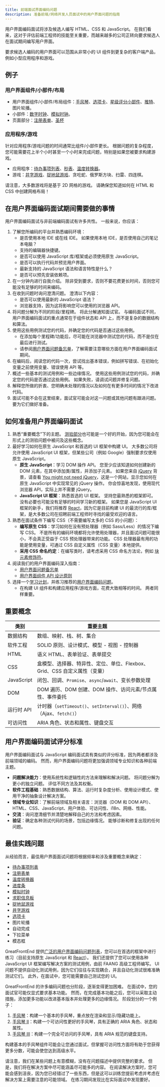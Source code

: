 ```yaml
---
title: 前端面试界面编码问题
description: 准备前端/网络开发人员面试中的用户界面问题的指南
---
```


用户界面编码面试将涉及候选人编写 HTML、CSS 和 JavaScript。 在我们看来，这对于评估前端工程师的技能至关重要，而越来越多的公司正转向要求候选人在面试期间编写用户界面。

要求候选人编码的用户界面可以范围从非常小的 UI 组件到更复杂的客户端产品，例如小型应用程序和游戏。

## 例子

### 用户界面组件/小部件/布局

- 用户界面组件/小部件/布局组件：[手风琴](/questions/user-interface/accordion)、[选项卡](/questions/user-interface/tabs)、[星级评分小部件](/questions/user-interface/star-rating)、[推特](/questions/user-interface/tweet)、图片轮播。
- 小部件：[数字时钟](/questions/user-interface/digital-clock)、[模拟时钟](/questions/user-interface/analog-clock)。
- 页面部分：[注册表单](/questions/user-interface/signup-form)、[圣杯](/questions/user-interface/holy-grail)

### 应用程序/游戏

针对应用程序/游戏问题的时间通常比组件/小部件更长。 根据问题的复杂程度，您可能需要花上半个小时甚至一个小时来完成问题，特别是如果您被要求构建游戏。

- 应用程序：[待办事项列表](/questions/user-interface/todo-list)、[秒表](/questions/user-interface/stopwatch)、[温度转换器](/questions/user-interface/temperature-converter)。
- 游戏：[井字游戏](/questions/user-interface/tic-tac-toe)、[捉地鼠游戏](/questions/user-interface/whack-a-mole)、贪吃蛇、俄罗斯方块、扫雷、四连棋。

请注意，大多数游戏将是基于 2D 网格的游戏。 请确保您知道如何在 HTML 和 CSS 中创建网格布局！

## 在用户界面编码面试期间需要做的事情

用户界面编码面试与非前端编码面试有许多共性。 一般来说，你应该：

1.  了解您所编码的平台并熟悉编码环境：
    - 是否使用本地 IDE 或在线 IDE。 如果使用本地 IDE，是否使用自己的笔记本电脑？
    - 支持的编辑器快捷键。
    - 是否可以使用 JavaScript 库/框架或必须使用原生 JavaScript。
    - 是否可以执行代码并预览用户界面。
    - 最新支持的 JavaScript 语法和语言特性是什么？
    - 是否可以预先安装依赖项。
2.  在一分钟内进行自我介绍。 除非受到要求，否则不要花费更长时间，否则您可能没有足够的时间来编码。
3.  在收到问题时询问澄清问题。 澄清以下内容：
    - 是否可以使用最新的 JavaScript 语法？
    - 浏览器支持，因为这将影响您可以使用的浏览器 API。
4.  将问题分解为不同的阶段/里程碑。 将此分解通知面试官。 与编码面试不同，用户界面编码面试的重点通常在于组件状态和 API 上，而不是复杂的数据结构和算法。
5.  使用这些用例测试您的代码，并确定您的代码是否通过这些用例。
    - 在添加每个里程碑/功能后，尽可能在浏览器中测试您的代码，而不是仅在最后进行测试。
    - 请参阅[用户界面问题备忘单](/front-end-interview-guidebook/user-interface-questions-cheatsheet)，了解需要注意哪些方面在用户界面编码面试期间。
6.  在编码后，阅读您的代码一次，尝试找出基本错误，例如拼写错误、在初始化变量之前使用变量、错误使用 API 等。
7.  概述一些基本的测试用例和一些边缘情况。 使用这些用例测试您的代码，并确定您的代码是否通过这些用例。 如果失败，请调试问题并修复问题。
8.  解释您所做的折衷、您明确未处理的情况以及如何在有更多时间的情况下改进代码。
9.  面试可能不会在这里结束，面试官可能会对这一问题或其他问题有跟进问题。 要为它们做好准备。

## 如何准备用户界面编码面试

1.  熟悉“重要概念”下的主题。 [测验部分](/front-end-interview-guidebook/quiz)也可能是一个好的开始，因为您可能会在形式上的测验问题中被问及这些概念。
2.  最好学习如何在原生 JavaScript 和首选的 UI 框架中构建 UI。 大多数公司将允许使用 JavaScript UI 框架，但某些公司（例如 Google）强制要求仅使用原生 JavaScript。
    - **原生 JavaScript**：学习 DOM 操作 API。 您至少应该知道如何创建新的 DOM 元素，在其中添加类/属性，并添加子元素。 如果您来自 [jQuery](https://jquery.com/) 背景，请查看 [You might not need jQuery](https://youmightnotneedjquery.com)，这是一个网站，显示您如何在原生 JavaScript 中实现常见的 jQuery 操作。 你会惊喜地发现，使用现代浏览器 API，实际上并不需要 jQuery。
    - **JavaScript UI 框架**：熟悉首选的 UI 框架。 坚持您最熟悉的框架即可。 没有必要也可能没有足够的时间学习新的框架。 如果您是 JavaScript UI 框架的新手，我们将推荐 [React](https://reactjs.org/)，因为它是目前构建 UI 的最流行的库/框架，是大多数公司在招聘前端工程师时寻找的最受欢迎的语言。
3.  熟悉在面试条件下编写 CSS（不需要编写太多的 CSS 的小问题）：
    - **编写原生 CSS**：学习如何在没有预处理器（例如 Sass/Less）的情况下编写 CSS。 不是所有的编码环境都将允许使用处理器，并且面试问题可能很小，不会真正受益于 CSS 预处理器带来的功能。 CSS 处理器最有用的功能是使用变量，可通过 CSS 自定义属性（CSS 变量）本地提供。
    - **采用 CSS 命名约定**：在编写类时，请考虑采用 CSS 命名方法论，例如 [块元素修饰符](https://getbem.com)。
4.  阅读我们的用户界面编码深入指南：
    - [用户界面问题备忘单](/front-end-interview-guidebook/user-interface-questions-cheatsheet)
    - [用户界面组件 API 设计原则](/front-end-interview-guidebook/user-interface-components-api-design-principles)
5.  选择一个[学习计划](/get-started)，并练习推荐的[用户界面编码问题](/prepare/coding)。
    - 在构建 UI 组件和构建应用程序/游戏方面，花费大致相等的时间。 两者同样重要。

## 重要概念

| 类别 | 重要主题 |
| --- | --- |
| 数据结构 | 数组、映射、栈、树、集合 |
| 软件工程 | SOLID 原则、设计模式、模型 - 视图 - 控制器 |
| HTML | 语义 HTML、表单验证、表单提交 |
| CSS | 盒模型、选择器、特异性、定位、单位、Flexbox、Grid、CSS 自定义属性（变量） |
| JavaScript | 闭包、回调、`Promise`、`async`/`await`、变长参数处理 |
| DOM | DOM 遍历、DOM 创建、DOM 操作、访问元素/节点属性、事件委托 |
| 运行时 API | 计时器（`setTimeout()`、`setInterval()`）、网络（Ajax、`fetch()`） |
| 可访问性 | ARIA 角色、状态和属性、键盘交互 |

## 用户界面编码面试评分标准

用户界面编码面试与 JavaScript 编码面试具有类似的评分标准，因为两者都涉及前端领域的编码。 然而，用户界面编码问题将更加强调领域专业知识和各种前端主题。

- **问题解决能力**：使用系统性和逻辑性的方法来理解和解决问题。 将问题分解为更小的独立问题。 评估不同方法及其权衡。
- **软件工程基础**：熟悉数据结构、算法、运行时复杂度分析、使用设计模式、使用干净的抽象设计解决方案。
- **领域专业知识**：了解前端领域及相关语言：浏览器（DOM 和 DOM API）、HTML、CSS、JavaScript、用户体验、可访问性、i18n、网络、性能。
- **交流**：询问澄清细节并清楚地解释自己的方法和考虑因素。
- **验证**：确定各种测试代码的场景，包括边缘情况。 能够诊断和修复出现的任何问题。

## 最佳实践问题

从经验而言，最佳用户界面面试问题将根据频率和涉及重要概念来确定：

- [待办事项列表](/questions/user-interface/todo-list)
- [注册表单](/questions/user-interface/signup-form)
- [温度转换器](/questions/user-interface/temperature-converter)
- [进度条](/questions/user-interface/progress-bar)
- [模拟时钟](/questions/user-interface/analog-clock)
- [求职信息板](/questions/user-interface/job-board)
- [捉地鼠游戏](/questions/user-interface/whack-a-mole)
- [井字游戏](/questions/user-interface/tic-tac-toe)
- [选项卡](/questions/user-interface/tabs)
- 图片轮播
- 自动完成
- 下拉菜单
- 模态框

GreatFrontEnd 提供[广泛的用户界面编码问题列表](/prepare/coding)，您可以在首选的框架中进行练习（目前支持原生 JavaScript 和 [React](https://reactjs.org/)）。 我们还提供了您可以使用各种 JavaScript UI 框架编写解决方案的测试用例，由前 FAANG 高级工程师编写。 UI 问题不提供自动化测试用例，因为它们往往与实现耦合，并且自动化测试很难准确测试它们。 此外，在面试中，您可能需要自己测试您的 UI。

GreatFrontEnd 的许多编码问题也分阶段，逐渐变得更加困难。 在面试中，您的面试官可能仅显式要求基本功能。 然而，在完成基本功能之后，您可以采取主动措施，添加更多功能以改进基本版本并处理更多的边缘情况。 阶段划分的一个例子：

1.  [手风琴](/questions/user-interface/accordion)：构建一个基本的手风琴，重点放在渲染和显示/隐藏功能上。
2.  [手风琴 II](/questions/user-interface/accordion-ii)：构建一个可访问性更好的手风琴，具有正确的 ARIA 角色、状态和属性。
3.  [手风琴 III](/questions/user-interface/accordion-iii)：构建一个完全可访问的手风琴，具有 ARIA 规范的键盘支持。

构建基本的手风琴组件可能会让您通过面试，但掌握可访问性方面将有助于您获得更多分数，可能会使您达到高级水平。

请注意，我们在某些问题上有意模糊，没有在问题描述中提供完整的要求。 但是，我们将在解决方案中尽可能涵盖尽可能多的内容。 在阅读解决方案时，您可能会感到沮丧，因为您已经错过了一些东西，但是这可以训练您提前考虑并考虑在解决方案上需要注意的可能领域。 在练习期间发现比在实际面试中发现要好。
